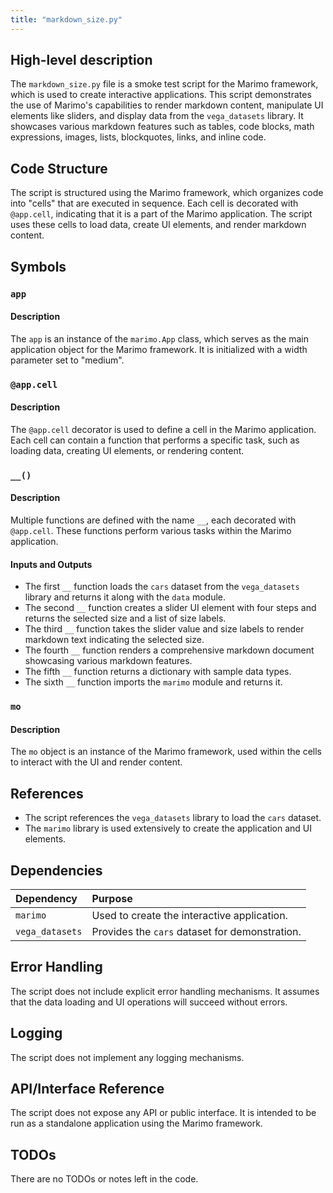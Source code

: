 ```yaml
---
title: "markdown_size.py"
---
```


## High-level description

The `markdown_size.py` file is a smoke test script for the Marimo framework, which is used to create interactive applications. This script demonstrates the use of Marimo's capabilities to render markdown content, manipulate UI elements like sliders, and display data from the `vega_datasets` library. It showcases various markdown features such as tables, code blocks, math expressions, images, lists, blockquotes, links, and inline code.

## Code Structure

The script is structured using the Marimo framework, which organizes code into "cells" that are executed in sequence. Each cell is decorated with `@app.cell`, indicating that it is a part of the Marimo application. The script uses these cells to load data, create UI elements, and render markdown content.

## Symbols

### `app`
#### Description
The `app` is an instance of the `marimo.App` class, which serves as the main application object for the Marimo framework. It is initialized with a width parameter set to "medium".

### `@app.cell`
#### Description
The `@app.cell` decorator is used to define a cell in the Marimo application. Each cell can contain a function that performs a specific task, such as loading data, creating UI elements, or rendering content.

### `__()`
#### Description
Multiple functions are defined with the name `__`, each decorated with `@app.cell`. These functions perform various tasks within the Marimo application.

#### Inputs and Outputs
- The first `__` function loads the `cars` dataset from the `vega_datasets` library and returns it along with the `data` module.
- The second `__` function creates a slider UI element with four steps and returns the selected size and a list of size labels.
- The third `__` function takes the slider value and size labels to render markdown text indicating the selected size.
- The fourth `__` function renders a comprehensive markdown document showcasing various markdown features.
- The fifth `__` function returns a dictionary with sample data types.
- The sixth `__` function imports the `marimo` module and returns it.

### `mo`
#### Description
The `mo` object is an instance of the Marimo framework, used within the cells to interact with the UI and render content.

## References

- The script references the `vega_datasets` library to load the `cars` dataset.
- The `marimo` library is used extensively to create the application and UI elements.

## Dependencies

| Dependency     | Purpose                                      |
|:---------------|:---------------------------------------------|
| `marimo`       | Used to create the interactive application.  |
| `vega_datasets`| Provides the `cars` dataset for demonstration.|

## Error Handling

The script does not include explicit error handling mechanisms. It assumes that the data loading and UI operations will succeed without errors.

## Logging

The script does not implement any logging mechanisms.

## API/Interface Reference

The script does not expose any API or public interface. It is intended to be run as a standalone application using the Marimo framework.

## TODOs

There are no TODOs or notes left in the code.